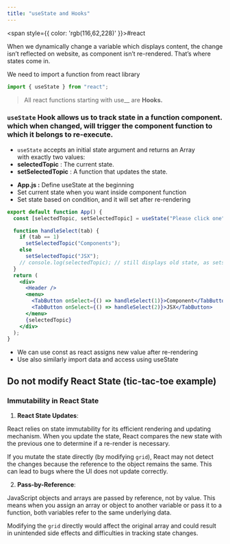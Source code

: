 ```yaml
---
title: "useState and Hooks"
---
```



<span style={{ color: 'rgb(116,62,228)' }}>#react</span> 

When we dynamically change a variable which displays content, the change isn’t reflected on website, as component isn’t re-rendered. That’s where states come in.

We need to import a function from react library
```jsx
import { useState } from "react";
```

> All react functions starting with use__ are **Hooks.**

<ImageZoom src="https://raw.githubusercontent.com/himanshu864/DevObs/refs/heads/main/Assets/Pasted%20image%2020241223140137.png" alt="Pasted image 20241223140137.png" />

### `useState` Hook allows us to track state in a function component. which when changed, will trigger the component function to which it belongs to re-execute.

- `useState` accepts an initial state argument and returns an Array with exactly two values:
- **selectedTopic** : The current state.
- **setSelectedTopic** : A function that updates the state.

<ImageZoom src="https://raw.githubusercontent.com/himanshu864/DevObs/refs/heads/main/Assets/Pasted%20image%2020241223140342.png" alt="Pasted image 20241223140342.png" />

- **App.js :** Define useState at the beginning
- Set current state when you want inside component function
- Set state based on condition, and it will set after re-rendering

```jsx
export default function App() {
  const [selectedTopic, setSelectedTopic] = useState("Please click one");

  function handleSelect(tab) {
    if (tab == 1)
      setSelectedTopic("Components");
    else
      setSelectedTopic("JSX");
    // console.log(selectedTopic); // still displays old state, as sets later
  }
  return (
    <div>
      <Header />
      <menu>
        <TabButton onSelect={() => handleSelect(1)}>Component</TabButton>
        <TabButton onSelect={() => handleSelect(2)}>JSX</TabButton>
      </menu>
      {selectedTopic}
    </div>
  );
}
```

- We can use const as react assigns new value after re-rendering
- Use also similarly import data and access using useState

## Do not modify React State (tic-tac-toe example)

### Immutability in React State

1. **React State Updates**:

React relies on state immutability for its efficient rendering and updating mechanism. When you update the state, React compares the new state with the previous one to determine if a re-render is necessary.

If you mutate the state directly (by modifying `grid`), React may not detect the changes because the reference to the object remains the same. This can lead to bugs where the UI does not update correctly.

2. **Pass-by-Reference**:

JavaScript objects and arrays are passed by reference, not by value. This means when you assign an array or object to another variable or pass it to a function, both variables refer to the same underlying data.

Modifying the `grid` directly would affect the original array and could result in unintended side effects and difficulties in tracking state changes.

